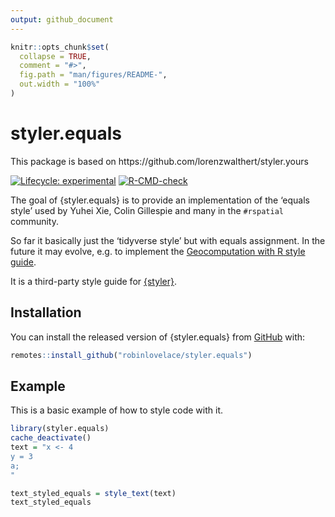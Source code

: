 ```yaml
---
output: github_document
---
```


<!-- README.md is generated from README.Rmd. Please edit that file -->

```r
knitr::opts_chunk$set(
  collapse = TRUE,
  comment = "#>",
  fig.path = "man/figures/README-",
  out.width = "100%"
)
```

# styler.equals

This package is based on https://github.com/lorenzwalthert/styler.yours

<!-- badges: start -->
[![Lifecycle: experimental](https://img.shields.io/badge/lifecycle-experimental-orange.svg)](https://lifecycle.r-lib.org/articles/stages.html#experimental)
[![R-CMD-check](https://github.com/Robinlovelace/styler.equals/actions/workflows/R-CMD-check.yaml/badge.svg)](https://github.com/Robinlovelace/styler.equals/actions/workflows/R-CMD-check.yaml)
<!-- badges: end -->

The goal of {styler.equals} is to provide an implementation of the 'equals style' used by Yuhei Xie, Colin Gillespie and many in the `#rspatial` community.

So far it basically just the 'tidyverse style' but with equals assignment.
In the future it may evolve, e.g. to implement the [Geocomputation with R style guide](https://github.com/geocompx/geocompr/blob/main/misc/our-style.md).

It is a third-party
style guide for [{styler}](https://styler.r-lib.org).


## Installation

You can install the released version of {styler.equals} from [GitHub](https://github.com) with:

``` r
remotes::install_github("robinlovelace/styler.equals")
```

## Example

This is a basic example of how to style code with it.

```r
library(styler.equals)
cache_deactivate()
text = "x <- 4
y = 3
a;
"

text_styled_equals = style_text(text)
text_styled_equals
```
